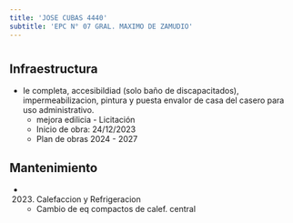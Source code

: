 ```yaml
---
title: 'JOSE CUBAS 4440'
subtitle: 'EPC N° 07 GRAL. MAXIMO DE ZAMUDIO'
---
```


#
## Infraestructura

* Ie completa, accesibildiad (solo baño de discapacitados), impermeabilizacion, pintura y puesta envalor de casa del casero para uso administrativo. 
    + mejora edilicia - Licitación 
    + Inicio de obra: 24/12/2023 
    + Plan de obras 2024 - 2027 






## Mantenimiento

*  (2023) Calefaccion y Refrigeracion 
    + Cambio de eq compactos de calef. central



